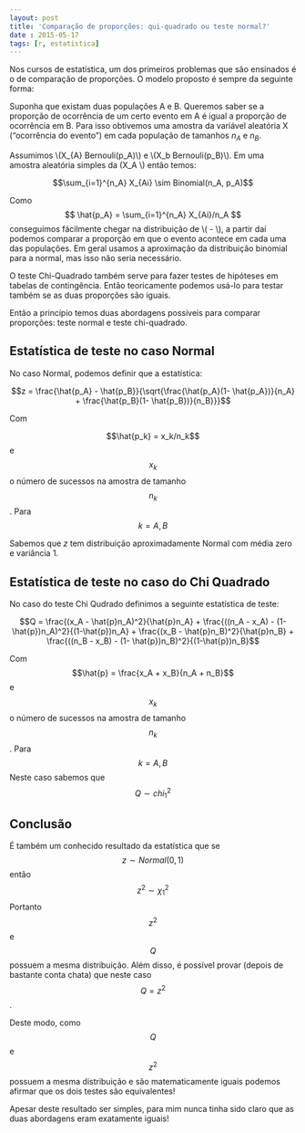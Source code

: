 ```yaml
---
layout: post
title: 'Comparação de proporções: qui-quadrado ou teste normal?'
date : 2015-05-17
tags: [r, estatistica]
--- 
```


<script type="text/javascript"
  src="https://cdn.mathjax.org/mathjax/latest/MathJax.js?config=TeX-AMS-MML_HTMLorMML">
</script>


Nos cursos de estatística, um dos primeiros problemas que são ensinados é o de comparação de proporções. O modelo proposto é sempre da seguinte forma:

Suponha que existam duas populações A e B. Queremos saber se a proporção de ocorrência de um certo evento em A é igual a proporção de ocorrência em B. Para isso obtivemos uma amostra da variável aleatória X ("ocorrência do evento") em cada população de tamanhos $n_A$ e $n_B$.

Assumimos \\(X_{A} \sim Bernouli(p_A)\\) e \\(X_b \sim Bernouli(p_B)\\). Em uma amostra aleatória simples da \(X_A \\) então temos:

$$\sum_{i=1}^{n_A} X_{Ai} \sim Binomial(n_A, p_A)$$ 

Como $$ \hat{p_A} = \sum_{i=1}^{n_A} X_{Ai}/n_A $$ conseguimos fácilmente chegar na distribuição de \\( \hat{p_A} - \hat{p_B} \\), a partir daí podemos comparar a proporção em que o evento acontece em cada uma das populações. Em geral usamos a aproximação da distribuição binomial para a normal, mas isso não seria necessário.

O teste Chi-Quadrado também serve para fazer testes de hipóteses em tabelas de contingência. Então teoricamente podemos usá-lo para testar também se as duas proporções são iguais.

Então a princípio temos duas abordagens possíveis para comparar proporções: teste normal e teste chi-quadrado.

## Estatística de teste no caso Normal

No caso Normal, podemos definir que a estatística:

$$z = \frac{\hat{p_A} - \hat{p_B}}{\sqrt{\frac{\hat{p_A}(1- \hat{p_A})}{n_A} + \frac{\hat{p_B}(1- \hat{p_B})}{n_B}}}$$

Com 

$$\hat{p_k} = x_k/n_k$$ e $$x_k$$ o número de sucessos na amostra de tamanho $$n_k$$. Para $$k = A, B$$ 

Sabemos que $z$ tem distribuição aproximadamente Normal com média zero e variância 1.

## Estatística de teste no caso do Chi Quadrado

No caso do teste Chi Qudrado definimos a seguinte estatística de teste:

$$Q = \frac{(x_A - \hat{p}n_A)^2}{\hat{p}n_A} + \frac{((n_A - x_A) - (1- \hat{p})n_A)^2}{(1-\hat{p})n_A} + \frac{(x_B - \hat{p}n_B)^2}{\hat{p}n_B} + \frac{((n_B - x_B) - (1- \hat{p})n_B)^2}{(1-\hat{p})n_B}$$

Com $$\hat{p} = \frac{x_A + x_B}{n_A + n_B}$$ e $$x_k$$ o número de sucessos na amostra de tamanho $$n_k$$. Para $$k = A, B$$
Neste caso sabemos que $$Q \sim chi^2_1$$


## Conclusão

É também um conhecido resultado da estatística que se $$z \sim Normal(0,1)$$ então $$z^2 \sim \chi^{2}_{1}$$
Portanto $$z^2$$ e $$Q$$ possuem a mesma distribuição. Além disso, é possível provar (depois de bastante conta chata) que neste caso $$Q = z^2$$.

Deste modo, como $$Q$$ e $$z^2$$ possuem a mesma distribuição e são matematicamente iguais podemos afirmar que os dois testes são equivalentes!

Apesar deste resultado ser simples, para mim nunca tinha sido claro que as duas abordagens eram exatamente iguais!











